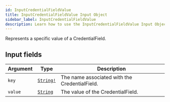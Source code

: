 ```yaml
---
id: InputCredentialFieldValue
title: InputCredentialFieldValue Input Object
sidebar_label: InputCredentialFieldValue
description: Learn how to use the InputCredentialFieldValue Input Object for Builder's API.
---
```


Represents a specific value of a CredentialField.

## Input fields

| Argument | Type                                      | Description                                   |
| -------- | ----------------------------------------- | --------------------------------------------- |
| `key`    | [`String!`](/self-managed/composer/builder/api/schema/scalar/String.mdx) | The name associated with the CredentialField. |
| `value`  | [`String`](/self-managed/composer/builder/api/schema/scalar/String.mdx)  | The value of the CredentialField.             |
